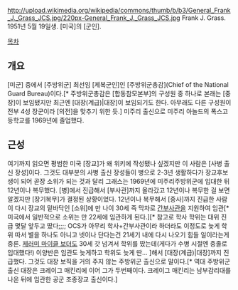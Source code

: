 http://upload.wikimedia.org/wikipedia/commons/thumb/b/b3/General_Frank_J._Grass_JCS.jpg/220px-General_Frank_J._Grass_JCS.jpg
Frank J. Grass. 1951년 5월 19일생. [미국]의 [군인].

[[목차]]
== 개요 ==
[미군] 중에서 [주방위군] 최선임 [제복군인]인 [주방위군총감](Chief of the National Guard Bureau)이다.[* 주방위군총감은 [합동참모본부]의 구성원 중 하나로 본래는 [중장]이 보임됐지만 최근엔 [대장(계급)|대장]이 보임되기도 한다. 아무래도 다른 구성원이 전부 4성 장군이라 [의전]을 맞추기 위한 듯.] 미주리 출신으로 미주리 아놀드의 폭스고등학교를 1969년에 졸업했다.
== '''근성''' ==
여기까지 읽으면 평범한 미국 [장교]가 왜 위키에 작성됐나 싶겠지만 이 사람은 [사병 출신 장성]이다. 그것도 대부분의 사병 출신 장성들이 병으로 2-3년 생활하다가 장교후보생이 되어 곧장 소위가 되는 것과 달리 그래스는 1969년에 미주리주방위군에 입대한 뒤 12년이나 복무했다. [병]에서 진급해서 [부사관]까지 올라갔고 12년이나 복무한 걸 보면 알겠지만 [장기복무]가 결정된 상황이었다. 12년이나 복무해서 [중사]까지 진급한 사람이 다시 장교의 밑바닥인 [소위]에 만 나이 30세 즉 막차로 [[간부사관]]을 지원하여 임관[* 미국에서 일반적으로 소위는 만 22세에 임관하게 된다.][* 참고로 학사 학위는 대위 진급 몇달 앞두고 땄다;;;; OCS가 아무리 학사+간부사관이라 하더라도 이정도로 늦게 학위 따서 별을 하나도 아니고 넷이나 단다는건 21세기 내에 다시 나오기 힘들 일이라는게 중론. [[제러미 마이클 보더]]도 30세 갓 넘겨서 학위를 땄는데(게다가 수병 시절엔 중졸로 입대했다!) 이양반은 임관도 늦게하고 학위도 늦게 딴... ]해서 [대장(계급)|대장]까지 진급했다. 그것도 대장 보직을 거의 주지 않는 주방위군 출신으로 말이다.[* 역대 주방위군 출신 대장은 크레이그 매킨리에 이어 그가 두번째이다. 크레이그 매킨리는 남부감리대를 나온 뒤에 임관한 공군 조종장교 출신이다.]
